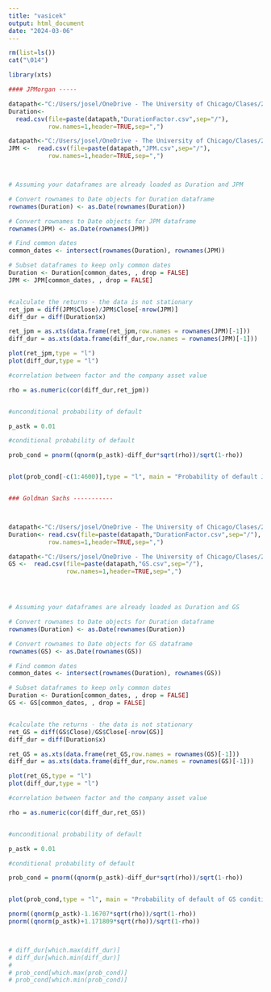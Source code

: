 ---
title: "vasicek"
output: html_document
date: "2024-03-06"
---

```{r}


rm(list=ls())
cat("\014")

library(xts)

#### JPMorgan -----

datapath<-"C:/Users/josel/OneDrive - The University of Chicago/Clases/2nd Q/Linear and non linear/final project/PCA"
Duration<-
  read.csv(file=paste(datapath,"DurationFactor.csv",sep="/"),
           row.names=1,header=TRUE,sep=",")

datapath<-"C:/Users/josel/OneDrive - The University of Chicago/Clases/2nd Q/Linear and non linear/final project/vasicek"
JPM <-  read.csv(file=paste(datapath,"JPM.csv",sep="/"),
           row.names=1,header=TRUE,sep=",")



# Assuming your dataframes are already loaded as Duration and JPM

# Convert rownames to Date objects for Duration dataframe
rownames(Duration) <- as.Date(rownames(Duration))

# Convert rownames to Date objects for JPM dataframe
rownames(JPM) <- as.Date(rownames(JPM))

# Find common dates
common_dates <- intersect(rownames(Duration), rownames(JPM))

# Subset dataframes to keep only common dates
Duration <- Duration[common_dates, , drop = FALSE]
JPM <- JPM[common_dates, , drop = FALSE]


#calculate the returns - the data is not stationary 
ret_jpm = diff(JPM$Close)/JPM$Close[-nrow(JPM)]
diff_dur = diff(Duration$x)

ret_jpm = as.xts(data.frame(ret_jpm,row.names = rownames(JPM)[-1]))
diff_dur = as.xts(data.frame(diff_dur,row.names = rownames(JPM)[-1]))

plot(ret_jpm,type = "l")
plot(diff_dur,type = "l")

#correlation between factor and the company asset value

rho = as.numeric(cor(diff_dur,ret_jpm))


#unconditional probability of default 

p_astk = 0.01

#conditional probability of default

prob_cond = pnorm((qnorm(p_astk)-diff_dur*sqrt(rho))/sqrt(1-rho))


plot(prob_cond[-c(1:4600)],type = "l", main = "Probability of default JPMorgan conditional on Duration Factor", ylim = c(0,0.025))


### Goldman Sachs -----------



datapath<-"C:/Users/josel/OneDrive - The University of Chicago/Clases/2nd Q/Linear and non linear/final project/PCA"
Duration<- read.csv(file=paste(datapath,"DurationFactor.csv",sep="/"),
           row.names=1,header=TRUE,sep=",")

datapath<-"C:/Users/josel/OneDrive - The University of Chicago/Clases/2nd Q/Linear and non linear/final project/vasicek"
GS <-  read.csv(file=paste(datapath,"GS.csv",sep="/"),
                row.names=1,header=TRUE,sep=",")




# Assuming your dataframes are already loaded as Duration and GS

# Convert rownames to Date objects for Duration dataframe
rownames(Duration) <- as.Date(rownames(Duration))

# Convert rownames to Date objects for GS dataframe
rownames(GS) <- as.Date(rownames(GS))

# Find common dates
common_dates <- intersect(rownames(Duration), rownames(GS))

# Subset dataframes to keep only common dates
Duration <- Duration[common_dates, , drop = FALSE]
GS <- GS[common_dates, , drop = FALSE]


#calculate the returns - the data is not stationary 
ret_GS = diff(GS$Close)/GS$Close[-nrow(GS)]
diff_dur = diff(Duration$x)

ret_GS = as.xts(data.frame(ret_GS,row.names = rownames(GS)[-1]))
diff_dur = as.xts(data.frame(diff_dur,row.names = rownames(GS)[-1]))

plot(ret_GS,type = "l")
plot(diff_dur,type = "l")

#correlation between factor and the company asset value

rho = as.numeric(cor(diff_dur,ret_GS))


#unconditional probability of default 

p_astk = 0.01

#conditional probability of default

prob_cond = pnorm((qnorm(p_astk)-diff_dur*sqrt(rho))/sqrt(1-rho))


plot(prob_cond,type = "l", main = "Probability of default of GS conditional on Duration Factor", ylim=c(0,0.025))

pnorm((qnorm(p_astk)-1.16707*sqrt(rho))/sqrt(1-rho))
pnorm((qnorm(p_astk)+1.171809*sqrt(rho))/sqrt(1-rho))



# diff_dur[which.max(diff_dur)]
# diff_dur[which.min(diff_dur)]
# 
# prob_cond[which.max(prob_cond)]
# prob_cond[which.min(prob_cond)]


```

